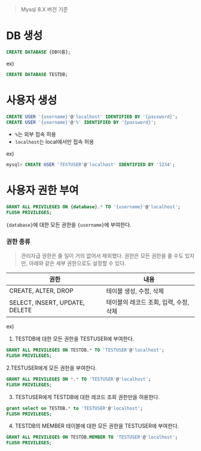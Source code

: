 > Mysql 8.X 버전 기준

# DB 생성

```sql
CREATE DATABASE {DB이름};
```

ex)

```sql
CREATE DATABASE TESTDB;
```

# 사용자 생성

```sql
CREATE USER '{username}'@'localhost' IDENTIFIED BY '{password}';
CREATE USER '{username}'@'%' IDENTIFIED BY '{password}';
```

- `%`는 외부 접속 허용
- `localhost`는 local에서만 접속 허용

ex)

```sql
mysql> CREATE USER 'TESTUSER'@'localhost' IDENTIFIED BY '1234';
```

# 사용자 권한 부여

```sql
GRANT ALL PRIVILEGES ON {database}.* TO '{username}'@'localhost';
FLUSH PRIVILEGES;
```

`{database}`에 대한 모든 권한을 `{username}`에 부여한다.

### 권한 종류

> 관리자급 권한은 줄 일이 거의 없어서 제외했다.
> 권한은 모든 권한을 줄 수도 있지만, 아래와 같은 세부 권한으로도 설정할 수 있다.

| 권한                           | 내용                                   |
| ------------------------------ | -------------------------------------- |
| CREATE, ALTER, DROP            | 테이블 생성, 수정, 삭제                |
| SELECT, INSERT, UPDATE, DELETE | 테이블의 레코드 조회, 입력, 수정, 삭제 |

ex)

1. TESTDB에 대한 모든 권한을 TESTUSER에 부여한다.

```sql
GRANT ALL PRIVILEGES ON TESTDB.* TO 'TESTUSER'@'localhost';
FLUSH PRIVILEGES;
```

2.TESTUSER에게 모든 권한을 부여한다.

```sql
GRANT ALL PRIVILEGES ON *.* TO 'TESTUSER'@'localhost';
FLUSH PRIVILEGES;
```

3. TESTUSER에게 TESTDB에 대한 레코드 조회 권한만을 허용한다.

```sql
grant select on TESTDB.* to 'TESTUSER'@'localhost';
FLUSH PRIVILEGES;
```

4. TESTDB의 MEMBER 테이블에 대한 모든 권한을 TESTUSER에 부여한다.

```sql
GRANT ALL PRIVILEGES ON TESTDB.MEMBER TO 'TESTUSER'@'localhost';
FLUSH PRIVILEGES;
```
